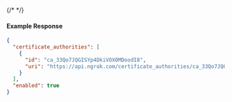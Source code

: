 {/* <!-- Code generated for API Clients. DO NOT EDIT. --> */}

#### Example Response
```json
{
  "certificate_authorities": [
    {
      "id": "ca_33Qo7JQGISYp4DkiVOX0MDoodI8",
      "uri": "https://api.ngrok.com/certificate_authorities/ca_33Qo7JQGISYp4DkiVOX0MDoodI8"
    }
  ],
  "enabled": true
}

```
